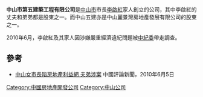 {{no_footnotes|time=2022-5-13}}
'''中山市第五建築工程有限公司'''是[[中山市|中山市]]市長[[李啟紅|李啟紅]]家人創立的公司，其中李啟紅的丈夫和弟弟都是股東之一。而中山五建亦是中山麗景灣房地產發展有限公司的股東之一。

2010年6月，李啟紅及其家人因涉嫌嚴重經濟違紀問題被[[中紀委|中紀委]]帶走調查。

==參考==
*[http://www.chinareviewnews.com/doc/1013/4/4/4/101344491.html?coluid=0&kindid=0&docid=101344491&mdate=0605091512 中山女市長陷房地產利益網 夫弟涉案] {{Wayback|url=http://www.chinareviewnews.com/doc/1013/4/4/4/101344491.html?coluid=0&kindid=0&docid=101344491&mdate=0605091512 |date=20190220190820 }} 中國評論新聞，2010年6月5日

[[Category:中國房地產開發公司|Category:中國房地產開發公司]]
[[Category:中山公司|Category:中山公司]]